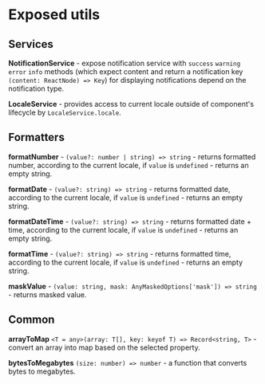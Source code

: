 
<Meta title="Exposed utils" />

# Exposed utils

## Services

**NotificationService** - expose notification service with `success` `warning` `error` `info` methods (which expect content and return a notification key `(content: ReactNode) => Key`) for displaying notifications depend on the notification type.

**LocaleService** - provides access to current locale outside of component's lifecycle by `LocaleService.locale`.

## Formatters

**formatNumber** - `(value?: number | string) => string` - returns formatted number, according to the current locale, if `value` is `undefined` - returns an empty string.

**formatDate** - `(value?: string) => string` - returns formatted date, according to the current locale, if `value` is `undefined` - returns an empty string.

**formatDateTime** - `(value?: string) => string` - returns formatted date + time, according to the current locale, if `value` is `undefined` - returns an empty string.

**formatTime** - `(value?: string) => string` - returns formatted time, according to the current locale, if `value` is `undefined` - returns an empty string.

**maskValue** - `(value: string, mask: AnyMaskedOptions['mask']) => string` - returns masked value.

## Common

**arrayToMap** `<T = any>(array: T[], key: keyof T) => Record<string, T>` - convert an array into map based on the selected property.

**bytesToMegabytes** `(size: number) => number` - a function that converts bytes to megabytes.

